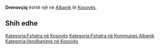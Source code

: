 {{Fshat në 
 | Emri                = Drenovçiq
 | EmriAlt                = 
 | NAME_SHORT_FORM=      
 | NAME_GENERIC=      
 | NAME_SORT_NAME_RO=      DRENOVCIQ
 | FULL_NAME_RO = Drenovçiq
 | FULL_NAME_ND_RO=Drenovciq
 | SORT_NAME_RG=DRENOVCIQ
 | FULL_NAME_RG=Drenovçiq
 | FULL_NAME_ND_RG=Drenovciq
 | SRP_NAME_SHORT_FORM=      
 | SRP_NAME_GENERIC=      
 | SRP_NAME_SORT_NAME_RO=      
 | SRP_FULL_NAME_RO = 
 | SRP_FULL_NAME_ND_RO=
 | SRP_SORT_NAME_RG=
 | SRP_FULL_NAME_RG=
 | SRP_FULL_NAME_ND_RG=
 | Emri (Rasa dhanore) = 
 | Figura              = 
 | Shteti              = Kosovo
 | Komuna              = Albanik
 | Kodi postar         = 
 | Sipërfaqja          = 

 | Popullsia           = 

 | Regj. i popullsisë  = 
 | Dend. e popullsisë  = 
 | Faqja zyrtare       = 
 <!--- Koordinatat ----> 
 | Gjerësia            = 42.671389
 | Gjatësia            = 20.584444
 | Lartësia            = 
}}
'''Drenovçiq''' është një [[]] në [[Albanik]] të [[Kosovës]].

<!-- == Gjeografia == -->
<!-- == Historia == -->
<!-- == Demografia == -->
== Shih edhe ==
{{Komuna Albanik}}
{{Kosovo-Administrata-Cung}}

[[Kategoria:Fshatra në Kosovës]]
[[Kategoria:Fshatra në Kommunes Albanik]]
[[Kategoria:Vendbanime në Kosovës]]